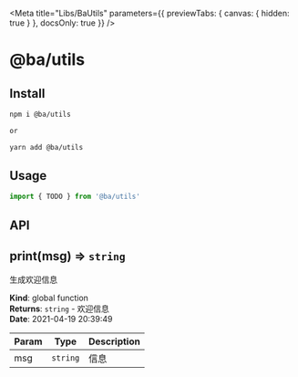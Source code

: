 
<Meta
  title="Libs/BaUtils"
  parameters={{ previewTabs: { canvas: { hidden: true } }, docsOnly: true }}
/>

# @ba/utils

## Install

```bash
npm i @ba/utils

or

yarn add @ba/utils
```

## Usage

```js
import { TODO } from '@ba/utils'
```

## API

<!-- jsdoc2mdContentTag -->

<a name="print"></a>

## print(msg) ⇒ <code>string</code>

生成欢迎信息

**Kind**: global function  
**Returns**: <code>string</code> - 欢迎信息  
**Date**: 2021-04-19 20:39:49

| Param | Type                | Description |
| ----- | ------------------- | ----------- |
| msg   | <code>string</code> | 信息        |

<!-- jsdoc2mdContentTagEnd -->
